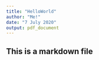 ---
title: "HelloWorld"
author: "Me!"
date: "7 July 2020"
output: pdf_document
---

## This is a markdown file